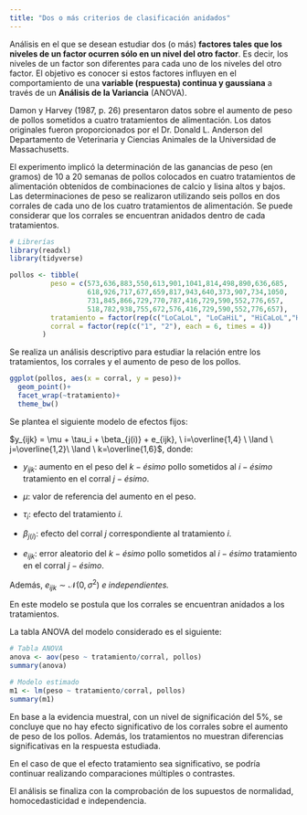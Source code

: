 ```yaml
---
title: "Dos o más criterios de clasificación anidados"
---
```


Análisis en el que se desean estudiar dos (o más) **factores tales que los niveles de un factor ocurren sólo en un nivel del otro factor**. Es decir, los niveles de un factor son diferentes para cada uno de los niveles del otro factor. El objetivo es conocer si estos factores influyen en el comportamiento de una **variable (respuesta) continua y gaussiana** a través de un **Análisis de la Variancia** (ANOVA).

Damon y Harvey (1987, p. 26) presentaron datos sobre el aumento de peso de pollos sometidos a cuatro tratamientos de alimentación. Los datos originales fueron proporcionados por el Dr. Donald L. Anderson del Departamento de Veterinaria y Ciencias Animales de la Universidad de Massachusetts. 

El experimento implicó la determinación de las ganancias de peso (en gramos) de 10 a 20 semanas de pollos colocados en cuatro tratamientos de alimentación obtenidos de combinaciones de calcio y lisina altos y bajos. Las determinaciones de peso se realizaron utilizando seis pollos en dos corrales de cada uno de los cuatro tratamientos de alimentación. Se puede considerar que los corrales se encuentran anidados dentro de cada tratamientos. 

```r
# Librerías
library(readxl)
library(tidyverse)
```

```r
pollos <- tibble(
          peso = c(573,636,883,550,613,901,1041,814,498,890,636,685,
                   618,926,717,677,659,817,943,640,373,907,734,1050,
                   731,845,866,729,770,787,416,729,590,552,776,657,
                   518,782,938,755,672,576,416,729,590,552,776,657),
          tratamiento = factor(rep(c("LoCaLoL", "LoCaHiL", "HiCaLoL","HiCaHiL"), each = 12)),
          corral = factor(rep(c("1", "2"), each = 6, times = 4))
        )
```

Se realiza un análisis descriptivo para estudiar la relación entre los tratamientos, los corrales y el aumento de peso de los pollos. 

```r
ggplot(pollos, aes(x = corral, y = peso))+
  geom_point()+
  facet_wrap(~tratamiento)+
  theme_bw()
```

Se plantea el siguiente modelo de efectos fijos: \

$y_{ijk} = \mu + \tau_i + \beta_{j(i)} + e_{ijk}, \ i=\overline{1,4} \ \land \ j=\overline{1,2}\ \land \ k=\overline{1,6}$, donde:

-   $y_{ijk}$: aumento en el peso del $k-ésimo$ pollo sometidos al $i-ésimo$ tratamiento en el corral $j-ésimo$.

-   $\mu$: valor de referencia del aumento en el peso.

-   $\tau_i$: efecto del tratamiento $i$.

-   $\beta_{j(i)}$: efecto del corral $j$ correspondiente al tratamiento $i$.

-   $e_{ijk}$: error aleatorio del $k-ésimo$ pollo sometidos al $i-ésimo$ tratamiento en el corral $j-ésimo$.

Además, $e_{ijk} \sim \mathcal{N}(0,\sigma^2)$ *e independientes.*

En este modelo se postula que los corrales se encuentran anidados a los tratamientos.

La tabla ANOVA del modelo considerado es el siguiente:

```r
# Tabla ANOVA
anova <- aov(peso ~ tratamiento/corral, pollos)
summary(anova)

# Modelo estimado
m1 <- lm(peso ~ tratamiento/corral, pollos)
summary(m1)

```

En base a la evidencia muestral, con un nivel de significación del 5\%, se concluye que no hay efecto significativo de los corrales sobre el aumento de peso de los pollos. Además, los tratamientos no muestran diferencias significativas en la respuesta estudiada. 

En el caso de que el efecto tratamiento sea significativo, se podría continuar realizando comparaciones múltiples o contrastes. 

El análisis se finaliza con la comprobación de los supuestos de normalidad, homocedasticidad e independencia.

